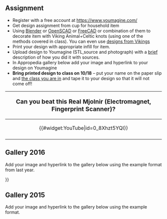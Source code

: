 {{777}}

==Assignment==

* Register with a free account at https://www.youmagine.com/
* Get design assignment from cup for household item
* Using [[Blender]] or [[OpenSCAD]] or [[FreeCAD]] or combination of them to decorate item with Viking Animal+Celtic knots (using one of the methods covered in class). You can even use [http://www.history.com/shows/vikings/pages/vikings-3d-prophecy-printer-designs designs from Vikings]
* Print your design with appropriate infill for item.
* Upload design to Youmagine (STL,source and photograph) with a <u>brief</u> description of how you did it with sources.
* In Appropedia gallery below add your image and hyperlink to your design on Youmagine
* '''Bring printed design to class on 10/18''' – put your name on the paper slip and <u>the class you are in</u> and tape it to your design so that it will not come off!
{|style="border:1px solid black; background-color: lightgreen; margin-left:.1em; margin-top:2px; -moz-border-radius:15px;" align="right" width="50px"
!<big>Can you beat this Real Mjolnir (Electromagnet, Fingerprint Scanner)? 
</big>
|-
|<center>{{#widget:YouTube|id=0_8Xhzt5YQI}} </center>
|-
|}

==Gallery 2016==
Add your image and hyperlink to the gallery below using the example format from last year.

{{Gallery
|width=180
|height=135
|title= Michigan Tech Open source 3-D Printing Class Design Warmup with Viking Decor
|lines=4
|Image:IMG_1509.JPG|[[https://www.youmagine.com/designs/batman-viking-axe-bottle-opener Batman Viking Axe Bottle Opener]]
|Image:Door_knob.JPG| [https://www.youmagine.com/designs/celtic-door-knob Viking Inspired Door Knob]
|Image:cat11.png| [https://www.youmagine.com/designs/cat-viking-themed-light-switch-plate-with-key-racks Cat Viking themed light switch plate with Key Racks]
|Image:Light_Switch_Cover_Plate_Viking_Mashup.jpg| [https://www.youmagine.com/designs/light-switch-faceplate-viking-mashup Light Switch Faceplate with Viking Designs]
|Image:VikingRuneBookend.jpg| [https://www.youmagine.com/designs/viking-rune-bookend Viking Rune Bookend]
|Image:Mjolnir_Handle.jpg| [https://www.youmagine.com/designs/mjolnir-drawer-handle Mjolnir Drawer Handle]
|Image:celtic_cross_door_stop.jpg| [https://www.youmagine.com/designs/celtic-cross-door-stop Celtic Cross Door Stop]
|Image:VikingVase Photo.jpg| [https://www.youmagine.com/designs/viking-hound-vase Viking Hound Vase]
|Image:TJM_Viking_Coaster.jpg| [https://www.youmagine.com/designs/viking-coaster-with-coaster-holder Celtic Knot Coasters and Coaster Holder]
|Image:Celtic Knot Light Face Plate.jpg| [https://www.youmagine.com/designs/light-switch-face-plate Celtic Knot Light Switch Face Plate]
|Image:Celtic vase v1.PNG| [https://github.com/dsully567/Vase_Design Vase with Celtic Inspiration]
|Image:Celtic Knot Doorknob & Backplate.jpg|  [https://www.youmagine.com/designs/celtic-knot-doorknob Celtic Knot (Pretzel) Doorknob and Backplate]
|Image:Viking Corner Molding.jpeg| [https://www.youmagine.com/designs/viking-corner-trim Viking Corner Molding]
|Image:Viking_Box_Oroboros_nakolean.jpg| [https://www.youmagine.com/designs/viking-box Viking Jörmungandr Box]
|Image:Celtic Outlet Cover.jpg| [https://www.youmagine.com/designs/celtic-outlet-cover Celtic Outlet Cover]
|Image:Vase Viking Mashup.png| [https://www.youmagine.com/designs/viking-mashup-project-vase Viking Mashup Vase]
|Image:P1020082.JPG| [https://www.youmagine.com/designs/viking-dragon-shelf-hanger Viking Dragon Shelf Holder]
|Image:Keltic_Wolf_Clockholder.jpeg| [https://www.youmagine.com/designs/keltic-wolf-clockholder Celtic Wolf Clockholder]
|Image:Viking_Outlet_Cover_2.png| [https://www.youmagine.com/designs/viking-outlet-cover-cbc8dd5d-70fd-477f-a838-f653a9ccadec Viking Outlet Cover]
|Image:20161016 124305.jpg| [https://www.youmagine.com/designs/viking-shelf-holder]
|Image:Screen Shot 2016-10-18 at 9.53.49 AM.png| [https://www.youmagine.com/designs/thor-s-knob Thor's Knob]
|Image:V Coaster.jpg| [https://www.youmagine.com/designs/viking-coaster Viking Coaster]
|Image:Viking_box_and_lid.jpg| [https://www.youmagine.com/designs/viking-box-and-lid Viking Box and Lid]
|Image:IMG 20161017 131446087.jpg| [https://www.youmagine.com/designs/viking-drawer-handle Viking Drawer Handle]
|Image:Outlet_plate.jpg|[https://www.youmagine.com/designs/outlet-plate-phone-charger Outlet Plate with Charging Shelf]
|File:Viking_outlet_cover.jpg|[https://www.youmagine.com/designs/viking-shield-outlet-cover]
|Image:owl.jpg|[https://www.youmagine.com/designs/viking-owl-key-holder Viking Owl Key Holder]
|Image:Viking Corner Molding Overall.jpg|[https://www.youmagine.com/designs/viking-corner-molding-wolves Viking Corner Molding with Wolves]
|Image: vikingcorningmolding.jpg| [https://www.youmagine.com/designs/viking-corning-molding Viking Corning Molding (Scaled)]
|Image:Risch_outletCover.png|[https://www.youmagine.com/designs/celtic-outlet-cover-project Celtic knot outlet cover]
|Image:DrawerHandle_60.JPG|[https://www.youmagine.com/designs/knot-2]
|Image:Corner_Molding.png|[https://www.youmagine.com/designs/corner-molding Viking Crown Molding Corner]
|Image:Viking_Bookshelf_Holder.jpg| [https://www.youmagine.com/designs/viking-themed-bookshelf-holder]
|Image:VikingHelmet.PNG| [https://www.youmagine.com/designs/viking-helmet-lamp-post]
|Image:Jordan VikingProject.jpg| [https://www.youmagine.com/designs/simple-door-knob-model-non-working]
|Image:Wolf_Book_End.jpg|[https://www.youmagine.com/designs/wolf-book-end Wolf Book End]
|Image:Celtic_Knot_Box.jpg| [https://www.youmagine.com/designs/celtic-knot-box Celtic Knot Box]
|Image:Vikingvase.JPG|[https://www.youmagine.com/designs/viking-vase Viking Vase]
|Image:Drawer handle.JPG|[https://www.youmagine.com/designs/drawer-handle]
|Image:TableTopCelticCoaster.JPG|[https://www.youmagine.com/designs/celtic-table-coffee-cop-coaster]
|Image:AndyBox1.jpg|[https://www.youmagine.com/designs/celtic-style-drapery-tie]
|Image:BK_Celtic_Coaster.jpg|[https://www.youmagine.com/designs/coaster-with-celtic-knot-design]
|Image:Celtic_Coaster|
|Image:Boat Image.JPG|[http://www.thingiverse.com/thing:1835082 Viking Boat Bookend]
|Image:Celtic Light Switch Cover.JPG|[https://github.com/Jrrob360/Light-switch-cover-]
|Image:Viking_Inspired_Light_Switch.jpg|[https://www.youmagine.com/designs/knotted-light-switch-cover]
|Image:Viking_dragon_light_switch_cover.JPG|[https://www.youmagine.com/designs/viking-dragon-light-switch-face-plate Viking Dragon Light Switch Cover]
|Image:IMG_0532.JPG|[https://www.youmagine.com/designs/celtic-cross-coasters Celtic Cross Coasters]
}}
}}

==Gallery 2015==
Add your image and hyperlink to the gallery below using the example format.

{{Gallery
|width=180
|height=135
|title= Michigan Tech Open source 3-D Printing Class Design Warmup with Viking Decor
|lines=4
|image:Viking_mashup_switchboard.png|[https://www.youmagine.com/designs/mashup-viking-switch-board]
|image:viking_shevle.jpg|[https://www.youmagine.com/designs/viking-shelve-mount]
|image:switch plate.jpg|[https://www.youmagine.com/designs/viking-light-switch-plate]
|image:SwordThruChainTie.jpg|[https://www.youmagine.com/designs/sword-thru-chain-drapery-tie Viking Sword Thru Chain Drapery Tie]
|Image:Celtic_Electrical_Plate.jpeg|[https://www.youmagine.com/designs/electrical-plate-cover-viking-themed Viking Themed Electrical Outlet Cover]
|image:vikingbookend.jpg|[https://www.youmagine.com/designs/viking-themed-bookend Viking Themed Bookend]
|image:Viking_Bookshelf.JPG|[https://www.youmagine.com/designs/viking-bookshelf-holder Viking Bookshelf Holder]
|image:Outlet_Cover.png|[https://www.youmagine.com/designs/celtic-outlet-design Outlet Cover]
|image:crossnap.png|[https://www.youmagine.com/designs/celtic-cross-napkin-holder Celtic Cross Napkin Holder]
|Image:Drapery_Tie.jpg|[https://www.youmagine.com/designs/drapery-tie-my4777-celtic-knot-project Drapery Tie]
|Image:Bhaupts Celtic Project.jpeg|[https://www.youmagine.com/designs/celtic-doorknob-my4777-celtic-knot-project Doorknob and backing plate with Celtic knot]
|Image:vikingdecor_1.jpeg|[https://www.youmagine.com/designs/viking-decor-drape-holder Viking Drapery Holder]
|Image:Viking Coaster.jpg|[https://www.youmagine.com/designs/viking-themed-coaster Viking Themed Coaster]
|Image:VikingCoaster.jpg|[https://www.youmagine.com/designs/celtic-drink-coasters Celtic Knot and Cross Coasters]
|Image:VikingBookend.jpg|[https://www.youmagine.com/designs/viking-bookend Viking Bookend]
|Image:vikingbookendleftunit.png|[https://www.youmagine.com/designs/viking-book-end Viking Book End]
|Image:20151020_094741.jpg|[https://www.youmagine.com/designs/celtic-cross]
|Image:Screen IMG_0252.jpg|[https://www.youmagine.com/designs/celtic-doorknob Doorknob Project]
|Image:Viking coaster-MY4777-Erik Bain.JPG|[https://www.youmagine.com/designs/viking-style-coaster-my4777-mashup-project Viking coaster Celtic ring knot]
|Image:Viking Drapery Tie.png|[https://www.youmagine.com/designs/viking-celtic-drapery-tie-c5687bc8-ebd3-4274-bcf3-1aecb57c7d3f Celtic/Viking Drapery Tie]
|Image:Stag_Drawer_Handle.JPG|[https://www.youmagine.com/designs/stag-viking-drawing-handle Viking Stag Drawer Handle]
|Image:akhenry_bookend.jpg|[https://www.youmagine.com/designs/viking-knots-book-end Celtic Deer and Vines Bookend]
|Image:Allen_Corner_Molding.jpg|[https://www.youmagine.com/designs/viking-corner-molding Viking Dragon Axe Corner Molding]
|Image:Viking_Outlet_Cover.jpg|[https://www.youmagine.com/designs/viking-outlet-cover Viking Outlet Cover]
|image:Viking_Coaster_Jubenville.jpg|[https://www.youmagine.com/designs/celtic-knot-coaster Celtic Knot Coaster]
|Image:dragon.jpg|[https://www.youmagine.com/designs/viking-decor-dragon-drawer-handle Dragon Drawer Handle]
|Image:VikingBookend 2015.jpeg|[https://www.youmagine.com/designs/viking-bookend-ba1a9939-2e03-460e-b427-5ed566ed2555 Celtic Knot Bookend]
|Image:Yggdrasil.jpg|[https://www.youmagine.com/designs/yggdrasil-world-tree-drapery-holder Yggdrasil Drapery Tie]
|Image:VikingSconce.jpg|[https://www.youmagine.com/designs/viking-crown-molding Viking Chain Crown Molding Sconce Thing]
|image:switchPlate.jpg|[https://www.youmagine.com/designs/viking-themed-light-switch-cover Viking themed light switch plate]
|Image:Pauls-celtic-shelf-holder.jpg|[https://www.youmagine.com/designs/viking-mashup-project-celtic-cross-shelf-bracket#activity Download Celtic Shelf Holder]
|Image:Viking bull bookend.jpg| [https://www.youmagine.com/designs/viking-bull-bookend#documents viking bull bookend]
|Image:dcee4777vk2015.jpg| [https://www.youmagine.com/designs/ee4777-viking-molding-dc2015 Viking Crown Molding]
|Image:Viking Door Knob.jpg| [https://www.youmagine.com/designs/viking-door-knob Viking Door Knob]
|Image:Viking Shelf Support.jpg| [https://www.youmagine.com/designs/viking-shelf-support Viking Shelf Support and Bracket]
|Image:Shelf Holder.jpg| [https://www.youmagine.com/designs/shelf-holder Celtic Shelf Holder]
|Image:viking_bookend.jpg| [https://www.youmagine.com/designs/viking_bookend_my4777 Viking Bookend]
|Image:viking_faceplate.jpg| [https://www.youmagine.com/designs/viking-light-switch-faceplate Viking Faceplate]
|Image:Medium_Salt_Shaker_-_Base.PNG| [https://www.youmagine.com/designs/celtic-salt-shaker Celtic Salt Shaker]
|Image:IMG 4982.jpg| [https://www.youmagine.com/designs/celtic-box Viking Box]
|Image:Thor_Outlet.jpg| [https://www.youmagine.com/designs/thor-outlet Thor Outlet]
|Image:Viking Box.jpg| [https://www.youmagine.com/designs/vikings-box-for-my4777-assignment/Viking Box]
|Image:Viking Themed Door Knob Assembly.jpg| [https://www.youmagine.com/designs/viking-themed-door-knob-assembly Viking Themed Door Knob Assembly]
|Image:IMG 1839.JPG| [https://www.youmagine.com/designs/viking-theme-side-mold corner mould]
|Image:IMG 1843.JPG| [https://www.youmagine.com/designs/vikings-theme-drawer-handle Viking Theme Drawer Handle]
|Image:Screen IMG_0252.jpg| 	[https://www.youmagine.com/designs/celtic-doorknob Doorknob Project]
|Image:Vikingshield coaster.jpeg| [https://www.youmagine.com/designs/vikingshield_coaster Viking Coaster]
}}